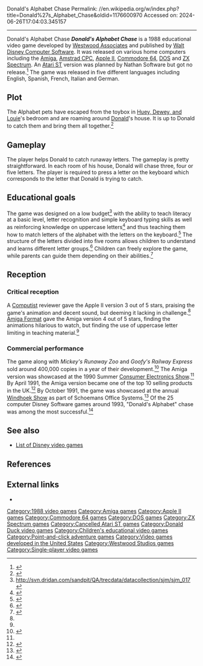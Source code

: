 Donald's Alphabet Chase
Permalink: //en.wikipedia.org/w/index.php?title=Donald%27s_Alphabet_Chase&oldid=1176600970
Accessed on: 2024-06-26T17:04:03.345157



------
Donald's Alphabet Chase
{{Infobox video game
| title = Donald's Alphabet Chase
| image = Donald_Alphabet_Chase_DOS_Cover.jpg
| caption = DOS Cover art
| developer = [[Westwood Studios|Westwood Associates]]
| publisher = [[Disney Interactive Studios|Walt Disney Computer Software]]
| producer = Darlene Waddington
| designer = Darlene Waddington, Brett Sperry
| artist = Paul Johnson, Maurine Starkey
| composer = Mike Clarke, Dave Kelly
| released = 1988<br />1990 (C64)<ref>http://ready64.org/giochi/manuali/donalds_alphabet_chase/dolnald_alphabet_chase_floppy_disk.jpg {{Bare URL image|date=March 2022}}</ref><br />1991 (Amstrad CPC, ZX Spectrum)
| genre = [[Educational video game|Educational]]
| modes = [[Single-player]]
| platforms = [[Apple II]], [[Commodore 64]], [[Amiga]], [[Amstrad CPC]], [[DOS]], [[ZX Spectrum]]
}}
'''''Donald's Alphabet Chase''''' is a 1988 educational video game developed by [[Westwood Studios|Westwood Associates]] and published by [[Disney Interactive Studios|Walt Disney Computer Software]]. It was released on various home computers including the [[Amiga]], [[Amstrad CPC]], [[Apple II]], [[Commodore 64]], [[DOS]] and [[ZX Spectrum]]. An [[Atari ST]] version was planned by Nathan Software but got no release.<ref>{{cite magazine|last=Davison |first=John S. |title=ST File - Disney Software |url=http://publicaciones.retromuseo.com:8123/Revistasv1/Page%206/page%206%20051.pdf |magazine=[[Page 6|New Atari User]] |issue=51 |publisher=Page 6 Publishing |date=August 1991 |pages=51, 56}}</ref> The game was released in five different languages including English, Spanish, French, Italian and German.

==Plot==
The Alphabet pets have escaped from the toybox in [[Huey, Dewey, and Louie]]'s bedroom and are roaming around [[Donald Duck|Donald]]'s house. It is up to Donald to catch them and bring them all together.<ref>{{cite magazine|last=Trivette |first=Don |title=Early Learning Software |url=https://books.google.com/books?id=6UNWdidjDmIC&pg=PP530 |magazine=[[PC Magazine]] |volume=10 |issue=16 |date=September 24, 1991 |page=496}}</ref>

==Gameplay==
The player helps Donald to catch runaway letters. The gameplay is pretty straightforward. In each room of his house, Donald will chase three, four or five letters. The player is required to press a letter on the keyboard which corresponds to the letter that Donald is trying to catch.

==Educational goals==
The game was designed on a low budget<ref>http://svn.dridan.com/sandpit/QA/trecdata/datacollection/sjm/sjm_017 {{Bare URL plain text|date=March 2022}}</ref> with the ability to teach literacy at a basic level, letter recognition and simple keyboard typing skills as well as reinforcing knowledge on uppercase letters<ref name="DAC-ST">{{cite magazine|last=Jones |first=David |title=Can you count on Disney time? |url=http://www.atarimania.com/mags/pdf/atari-st-format-issue-026.pdf |magazine=[[ST Format]] |issue=26 |publisher=[[Future plc]] |date=September 1991 |pages=124, 126, 128}}</ref> and thus teaching them how to match letters of the alphabet with the letters on the keyboard.<ref name="DAC-Run">{{cite magazine|last=Bjornsen |first=Harold R. |title=Disney on Disk |url=https://www.commodore.ca/wp-content/uploads/2016/01/run_issue_80_1990_oct-www.commodore.ca.pdf |magazine=[[Run (magazine)|Run]] |issue=80 |publisher=[[International Data Group|IDG Communications]] |date=October 1990 |page=10}}</ref> The structure of the letters divided into five rooms allows children to understand and learns different letter groups.<ref>{{cite magazine|title=Learning with Mickey |url=https://archive.org/details/crash-magazine-85/page/n29 |magazine=[[Crash (magazine)|Crash]] |issue=85 |publisher=[[Newsfield|Newsfield Publications]] |date=February 1991 |page=29}}</ref> Children can freely explore the game, while parents can guide them depending on their abilities.<ref>{{cite magazine|title=Circle Reader Service Number 342 |url=https://archive.org/details/1992-05-compute-magazine/page/n113 |magazine=[[Compute!]] |issue=85 |publisher=[[American Broadcasting Company|ABC Publishing]] |date=May 1992 |pages=G16–G17}}</ref>

==Reception==
===Critical reception===
{{Video game reviews
<!-- Reviewers -->
 |rev1=[[Computist]]
 |rev1Score={{Rating|3|5}} <small>(Apple II)</small><ref name="Comp-DAC">{{cite magazine |title=The Product Monitor |url=https://archive.org/details/computist-scan-78/page/n5 |magazine=[[Computist]] |issue=78 |publisher=[[SoftKey Publishing]] |date=1990 |page=6}}</ref>
 |rev2=[[Amiga Format]]
 |rev2Score={{Rating|4|5}} <small>(Amiga)</small><ref name="AFormat-DAC">{{cite magazine|last=Winstanley |first=Pat |title=Down with Skool |url=https://archive.org/details/amigaformat22/page/n119 |magazine=[[Amiga Format]] |issue=22 |publisher=[[Future plc|Future Publishing]] |date=May 1991 |page=120}}</ref>
}}
A [[Computist]] reviewer gave the Apple II version 3 out of 5 stars, praising the game's animation and decent sound, but deeming it lacking in challenge.<ref name="Comp-DAC"/> [[Amiga Format]] gave the Amiga version 4 out of 5 stars, finding the animations hilarious to watch, but finding the use of uppercase letter limiting in teaching material.<ref name="AFormat-DAC"/>

===Commercial performance===
The game along with ''Mickey's Runaway Zoo'' and ''Goofy's Railway Express'' sold around 400,000 copies in a year of their development.<ref>{{cite web |url=http://www.tsden.com/articles_wwhistory.htm |title=Westwood Studios Profile |archive-url=https://web.archive.org/web/20000816071533/http://www.tsden.com/articles_wwhistory.htm |archive-date=2000-08-16 |url-status=live }}</ref> The Amiga version was showcased at the 1990 Summer [[Consumer Electronics Show]].<ref name="DAC-Run"/> By April 1991, the Amiga version became one of the top 10 selling products in the UK.<ref>{{cite magazine|title=The April Charts from Centresoft |url=https://archive.org/stream/zzap64-magazine-072/ZZap_64_Issue_072_1991_Apr#page/n5 |magazine=[[Zzap!64]] |issue=72 |publisher=[[Newsfield]] |date=April 1991 |page=7}}</ref> By October 1991, the game was showcased at the annual [[Windhoek Show]] as part of Schoemans Office Systems.<ref>{{Cite news |url=https://www.namibian.com.na/archive_pdf_19851990/1991_TheNamibian/8%20October%201991.pdf |title=Disney Software for Home Computers |date=October 8, 1991 |newspaper=[[The Namibian]] |access-date=August 6, 2019 |language=en-US}}</ref> Of the 25 computer Disney Software games around 1993, "Donald's Alphabet" chase was among the most successful.<ref>{{Cite news |url=https://www.latimes.com/archives/la-xpm-1993-05-25-fi-39510-story.html |title=World Is Small So Far for Disney Software |last=Apodaca |first=Patrice |date=May 25, 1993 |newspaper=LA Times |access-date=August 6, 2019 |language=en-US}}</ref>

==See also==
*[[List of Disney video games]]

==References==
{{reflist}}

==External links==
*{{moby game|id=/donalds-alphabet-chase}}

{{Donald Duck games}}

[[Category:1988 video games]]
[[Category:Amiga games]]
[[Category:Apple II games]]
[[Category:Commodore 64 games]]
[[Category:DOS games]]
[[Category:ZX Spectrum games]]
[[Category:Cancelled Atari ST games]]
[[Category:Donald Duck video games]]
[[Category:Children's educational video games]]
[[Category:Point-and-click adventure games]]
[[Category:Video games developed in the United States]]
[[Category:Westwood Studios games]]
[[Category:Single-player video games]]